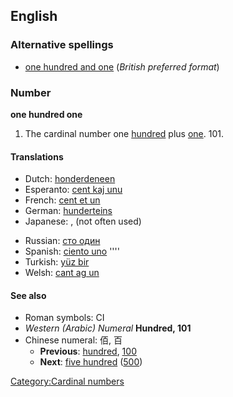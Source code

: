 ==English==

===Alternative spellings===
* [[one hundred and one]] (''British preferred format'') <!--This entry only exists to showcase the "and" difference between US and UK/Commonwealth, right?  Shouldn't it go a little more in depth, explaining that "and" is acceptable in the US, but likely to cause confusion (since "and" usually implies a decimal point?)-->

===Number===
'''one hundred one'''

# The cardinal number one [[hundred]] plus [[one]].  101.

====Translations====
<!--
Should we have translations linking to non-existing page here?
Chanses are we will never have an article about "honderdeneen" (dutch translation of 101) on en.wikipedia.org, right?
-->
{{trans-top|101}}
* Dutch: [[honderdeneen]] {{f}}
* Esperanto: [[cent kaj unu]]
* French: [[cent et un]] {{m}}
* German: [[hunderteins]] {{f}}
* Japanese: {{t-|ja|101|tr=hyakuichi|sc=Jpan}}, {{t|ja|百一|tr=hyakuichi|sc=Jpan}}(not often used)
{{trans-mid}}
* Russian: [[сто один]]
* Spanish: [[ciento uno]] ''''
* Turkish: [[yüz bir]]
* Welsh: [[cant ag un]]
{{trans-bottom}}

====See also====
* Roman symbols: CI
* ''Western (Arabic) Numeral'' '''Hundred, 101'''
* Chinese numeral: 佰, 百
** '''Previous''': [[hundred]], [[100]]
** '''Next''': [[five hundred]] ([[500]])

[[Category:Cardinal numbers]]